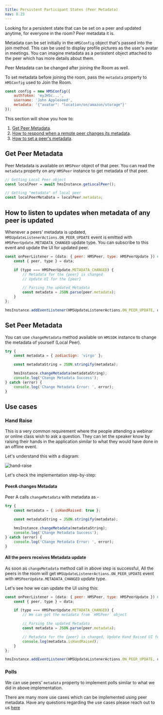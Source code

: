 ```yaml
---
title: Persistent Participant States (Peer Metadata)
nav: 8.23
---
```


Looking for a persistent state that can be set on a peer and updated anytime, for everyone in the room? Peer metadata it is.

Metadata can be set initially in the `HMSConfig` object that's passed into the join method. This can be used to display profile pictures as the user's avatar in meetings. You can imagine metadata as a persistent object attached to the peer which has more details about them.

Peer Metadata can be changed after joining the Room as well.

To set metadata before joining the room, pass the `metadata` property to `HMSConfig` used to Join the Room.

```js
const config = new HMSConfig({
    authToken: 'eyJH5c...',
    username: 'John Appleseed',
    metadata: '{"avatar": "location/on/amazon/storage"}'
});
```

This section will show you how to:

1. [Get Peer Metadata](#get-peer-metadata).
2. [How to respond when a remote peer changes its metadata](#how-to-listen-to-updates-when-metadata-of-any-peer-is-updated).
3. [How to set a peer's metadata](#set-peer-metadata).

## Get Peer Metadata

Peer Metadata is available on `HMSPeer` object of that peer. You can read the `metadata` property on any `HMSPeer` instance to get metadata of that peer.

```js
// Getting Local Peer object
const localPeer = await hmsInstance.getLocalPeer();

// Getting "metadata" of local peer
const localPeerMetaData = localPeer.metadata;
```

## How to listen to updates when metadata of any peer is updated

Whenever a peers' metadata is updated, `HMSUpdateListenerActions.ON_PEER_UPDATE` event is emitted with `HMSPeerUpdate.METADATA_CHANGED` update type. You can subscribe to this event and update the UI for updated peer.

```js
const onPeerListener = (data: { peer: HMSPeer, type: HMSPeerUpdate }) => {
    const { peer, type } = data;

    if (type === HMSPeerUpdate.METADATA_CHANGED) {
        // Metadata for the {peer} is changed
        // Update UI for the {peer}

        // Parsing the updated Metadata
        const metadata = JSON.parse(peer.metadata);
    }
};

hmsInstance.addEventListener(HMSUpdateListenerActions.ON_PEER_UPDATE, onPeerListener);
```

## Set Peer Metadata

You can use `changeMetadata` method available on `HMSSDK` instance to change the metadata of yourself (Local Peer).

```js
try {
    const metadata = { zodiacSign: 'virgo' };

    const metadataString = JSON.stringify(metadata);

    hmsInstance.changeMetadata(metadataString);
    console.log('Change Metadata Success');
} catch (error) {
    console.log('Change Metadata Error: ', error);
}
```

## Use cases

### Hand Raise

This is a very common requirement where the people attending a webinar or online class wish to ask a question. They can let the
speaker know by raising their hands in the application similar to what they would have done in an offline event.

Let's understand this with a diagram:

![hand-raise](/docs/v2/flutter-raise-hand-flowchart.png)

Let's check the implementation step-by-step:

<div className="steps-container">

#### PeerA changes Metadata

Peer A calls `changeMetadata` with metadata as -

```js
try {
    const metadata = { isHandRaised: true };

    const metadataString = JSON.stringify(metadata);

    hmsInstance.changeMetadata(metadataString);
    console.log('Change Metadata Success');
} catch (error) {
    console.log('Change Metadata Error: ', error);
}
```

#### All the peers receives Metadata update

As soon as `changeMetadata` method call in above step is successful, All the peers in the room will get `HMSUpdateListenerActions.ON_PEER_UPDATE` event with `HMSPeerUpdate.METADATA_CHANGED` update type.

Let's see how we can update the UI using this:

```js
const onPeerListener = (data: { peer: HMSPeer, type: HMSPeerUpdate }) => {
    const { peer, type } = data;

    if (type === HMSPeerUpdate.METADATA_CHANGED) {
        // We can get the metadata from `HMSPeer` object

        // Parsing the updated Metadata
        const metadata = JSON.parse(peer.metadata);

        // Metadata for the {peer} is changed, Update Hand Raised UI for the {peer}
        console.log(metadata.isHandRaised);
    }
};

hmsInstance.addEventListener(HMSUpdateListenerActions.ON_PEER_UPDATE, onPeerListener);
```

</div>

### Polls

We can use peers' `metadata` property to implement polls similar to what we did in above implementation.

There are many more use cases which can be implemented using peer metadata. Have any questions regarding the use cases please reach out to us [here](https://100ms.live/discord)
